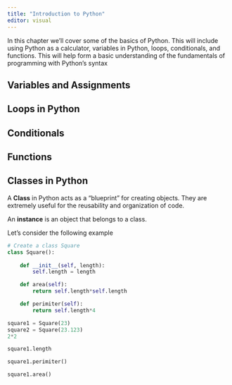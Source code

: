 ```yaml
---
title: "Introduction to Python"
editor: visual
---
```


In this chapter we'll cover some of the basics of Python. This will include using Python as a calculator, variables in Python, loops, conditionals, and functions. This will help form a basic understanding of the fundamentals of programming with Python's syntax

## Variables and Assignments

## Loops in Python

## Conditionals

## Functions

## Classes in Python

A **Class** in Python acts as a "blueprint" for creating objects. They are extremely useful for the reusability and organization of code.

An **instance** is an object that belongs to a class.

Let's consider the following example

```python
# Create a class Square
class Square():
    
    def __init__(self, length):
        self.length = length

    def area(self):
        return self.length*self.length

    def perimiter(self):
        return self.length*4
```

```python
square1 = Square(23)
square2 = Square(23.123)
2*2
```

```python
square1.length
```

```python
square1.perimiter()
```


```python
square1.area()
```